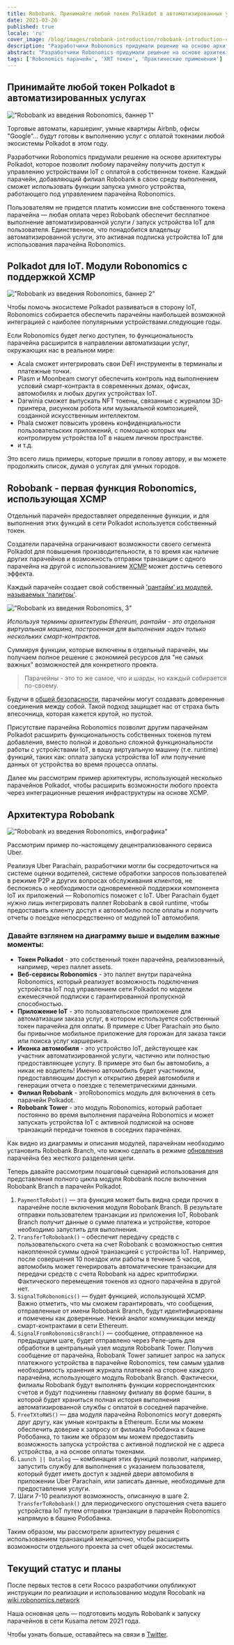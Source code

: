 ```yaml
---
title: Robobank. Принимайте любой токен Polkadot в автоматизированных услугах
date: 2021-03-26
published: true
locale: 'ru'
cover_image: /blog/images/robobank-introduction/robobank-introduction-cover.jpg
description: "Разработчики Robonomics придумали решение на основе архитектуры Polkadot, которое позволит любой парачейн получить доступ к управлению устройствами IoT с оплатой в собственном токене"
abstract: "Разработчики Robonomics придумали решение на основе архитектуры Polkadot, которое позволит любой парачейн получить доступ к управлению устройствами IoT с оплатой в собственном токене"
tags: ['Robonomics парачейн', 'XRT токен', 'Практические применения']
---
```


<section class="animate-inside">

## Принимайте любой токен Polkadot в автоматизированных услугах

</section>

<section class="animate-inside">

!["Robobank из введения Robonomics, баннер 1"](/blog/images/robobank-introduction/robobank-introduction-banner-1.jpg)

</section>

Торговые автоматы, каршеринг, умные квартиры Airbnb, офисы "Google"... будут готовы к выполнению услуг с оплатой токенами любой экосистемы Polkadot в этом году.

Разработчики Robonomics придумали решение на основе архитектуры Polkadot, которое позволит любому парачейну получить доступ к управлению устройствами IoT с оплатой в собственном токене. Каждый парачейн, добавляющий филиал Robobank в свою среду выполнения, сможет использовать функции запуска умного устройства, работающего под управлением парачейна Robonomics.


Пользователям не придется платить комиссии вне собственного токена парачейна — любая оплата через Robobank обеспечит бесплатное выполнение автоматизированной услуги / запуск устройства IoT для пользователя. Единственное, что понадобится владельцу автоматизированной услуги, это активная подписка устройства IoT для использования парачейна Robonomics.

<section class="animate-inside">

## Polkadot для IoT. Модули Robonomics с поддержкой XCMP

</section>

<section class="animate-inside">

!["Robobank из введения Robonomics, баннер 2"](/blog/images/robobank-introduction/robobank-introduction-banner-2.jpg)

</section>

Чтобы помочь экосистеме Polkadot развиваться в сторону IoT, Robonomics собирается обеспечить парачейны наибольшей возможной интеграцией с наиболее популярными устройствами.следующие годы.


Если Robonomics будет легко доступен, то функциональность парачейна расширится в направлении автоматизации услуг, окружающих нас в реальном мире:


* Acala сможет интегрировать свои DeFI инструменты в терминалы и платежные точки.
* Plasm и Moonbeam смогут обеспечить контроль над выполнением условий смарт-контракта в современных домах, офисах, автомобилях и любых других устройствах IoT.
* Darwinia сможет выпускать NFT токены, связанные с журналом 3D-принтера, рисунком робота или музыкальной композицией, созданной искусственным интеллектом.
* Phala сможет повысить уровень конфиденциальности пользовательских приложений, с помощью которых мы контролируем устройства IoT в нашем личном пространстве.
* и т.д.


Это всего лишь примеры, которые пришли в голову автору, и вы можете продолжить список, думая о услугах для умных городов.

<section class="animate-inside">

## Robobank - первая функция Robonomics, использующая XCMP

</section>


Отдельный парачейн предоставляет определенные функции, и для выполнения этих функций в сети Polkadot используется собственный токен.

Создатели парачейна ограничивают возможности своего сегмента Polkadot для повышения производительности, в то время как наличие других парачейнов и возможность отправки транзакции с одного парачейна на другой с использованием [XCMP](https://wiki.polkadot.network/docs/en/learn-crosschain) может достичь сетевого эффекта.

Каждый парачейн создает свой собственный ['рантайм' из модулей, называемых 'палитры'](https://substrate.dev/docs/en/knowledgebase/runtime/).

<section class="animate-inside">

!["Robobank из введения Robonomics, 3"](/blog/images/robobank-introduction/robobank-introduction-3.png)

*Используя термины архитектуры Ethereum, рантайм - это отдельная виртуальная машина, построенная для выполнения задач только нескольких смарт-контрактов.*

</section>

Суммируя функции, которые включены в отдельный парачейн, мы получаем полное решение с экономией ресурсов для "не самых важных" возможностей для конкретного проекта.

<section class="animate-inside">

> Парачейны - это то же самое, что и шарды, но каждый собирается по-своему.

</section>

Будучи в [общей безопасности](https://wiki.polkadot.network/docs/en/learn-security#shared-security), парачейны могут создавать доверенные соединения между собой. Такой подход защищает нас от страха быть впесочница, которая кажется крутой, но пустой.

Присутствие парачейна Robonomics позволит другим парачейнам Polkadot расширить функциональность собственных токенов путем добавления, вместо полной и довольно сложной функциональности работы с устройствами IoT, в вашу виртуальную машину (т.е. runtime) функций, таких как: оплата запуска устройства IoT или получение данных от устройства во время процесса оплаты.

Далее мы рассмотрим пример архитектуры, использующей несколько парачейнов Polkadot, чтобы расширить возможности любого проекта через интеграционные решения инфраструктуры на основе XCMP.

<section class="animate-inside">

## Архитектура Robobank

</section>

<section class="animate-inside">

!["Robobank из введения Robonomics, инфографика"](/blog/images/robobank-introduction/robobank-introduction-infographics.png)

</section>

Рассмотрим пример по-настоящему децентрализованного сервиса Uber.

Реализуя Uber Parachain, разработчики могли бы сосредоточиться на системе оценки водителей, системе обработки запросов пользователей в режиме P2P и других вопросах обслуживания клиентов, не беспокоясь о необходимости одновременной поддержки компонента IoT их приложений — Robonomics поможет с IoT. Uber Parachain будет нужно лишь интегрировать паллет Robobank в свой runtime, чтобы предоставить клиенту доступ к автомобилю после оплаты и получить отчеты о поездке непосредственно от модулей IoT автомобиля.

### Давайте взглянем на диаграмму выше и выделим важные моменты:

* **Токен Polkadot** - это собственный токен парачейна, реализованный, например, через паллет assets.
* **Веб-сервисы Robonomics** - это паллет внутри парачейна Robonomics, который реализует возможность подключения устройства IoT под управлением сети Polkadot по модели ежемесячной подписки с гарантированной пропускной способностью.
* **Приложение IoT** - это пользовательское приложение для автоматизации заказа услуг, в котором используется собственный токен парачейна для оплаты. В примере с Uber Parachain это было бы привычное мобильное приложение для горожан для заказа такси или поиска услуг каршеринга.
* **Иконка автомобиля** - это устройство IoT, действующее как участник автоматизированной услуги, частично или полностью предоставляющее услугу. В примере это был бы автомобиль, а никак не водитель! Именно автомобиль будет участником, предоставляющим доступ к открытию дверей автомобиля и генерации отчета о поездке с телеметрическими данными.
* **Филиал Robobank** - этоRobonomics модуль для включения в сеть парачейн Polkadot.
* **Robobank Tower** - это модуль Robonomics, который работает постоянно во время выполнения парачейна Robonomics и может запускать устройства IoT с активной подпиской на основе транзакций передачи токенов в соседних парачейнах.

Как видно из диаграммы и описания модулей, парачейнам необходимо установить Robobank Branch, что можно сделать в режиме [обновления](https://wiki.polkadot.network/docs/en/build-protocol-info#runtime-upgrades) парачейна без жесткого разделения цепи.

Теперь давайте рассмотрим пошаговый сценарий использования для представления полного цикла модуля Robobank после включения Robobank Branch в парачейн Polkadot.

1. `PaymentToRobot()` — эта функция может быть видна среди прочих в парачейне после включения модуля Robobank Branch. В результате отправки пользователем транзакции из приложения IoT, Robobank Branch получит данные о сумме платежа и устройстве, которое необходимо запустить для выполнения.
2. `TransferToRobobank()` – обеспечит передачу средств с пользовательского счета на счет Robobank с возможностью снятия накопленной суммы одной транзакцией с устройства IoT. Например, после совершения 10 поездок или работы в течение 5 часов, автомобиль может генерировать автоматические транзакции для передачи средств с счета Robobank на адрес криптобиржи. Фактического перемещения токенов из одного парачейна в другой нет.
3. `SignalToRobonomics()` — будет функцией, использующей XCMP. Важно отметить, что мы сможем гарантировать, что сообщения, отправленные от имени Robobank Branch, будут идентифицированы и помечены как доверенные. Некий аналог коммуникации между смарт-контрактами в сети Ethereum.
4. `SignalFromRobonomicsBranch()` — сообщение, отправленное на предыдущем шаге, будет отправлено через Реле-цепь для обработки в центральный узел модуля Robobank Tower. Получив сообщение от парачейна, Robobank Tower запишет запрос на запуск платежного устройства в парачейне Robonomics, тем самым удалив необходимость хранения журнала платежей на стороне каждого парачейна, использующего модуль Robobank Branch. Фактически, филиалы Robobank будут выполнять функции корреспондентских счетов и будут подчинены главному филиалу вв форме башни, в которой будет храниться полная история выполнения автоматизированной службы с оплатой в соседней парачейне.
5. `FreeTXtoRWS()` — два модуля парачейна Robonomics могут доверять друг другу, как умные контракты в Ethereum. Если мы можем обеспечить доверие к запросу от филиала Робобанка к башне Робобанка, то таким же образом мы можем предоставить возможность запуска устройства с активной подпиской не с адреса устройства, а на основе оплаты токенами.
6. `Launch || Datalog` — комбинация этих функций позволит, например, запустить службу для выполнения с указанием пользователя, который будет иметь доступ к задней двери автомобиля в приложении Uber Parachain, или записать данные, необходимые для предоставления услуги.
7. Шаги 7-10 реализуют возможность, описанную в шаге 2. `TransferToRobobank()` для периодического опустошения счета вашего устройства IoT путем отправки транзакции в парачейн Robonomics напрямую в башню Робобанка.

Таким образом, мы рассмотрели архитектуру решения с использованием транзакций межцепочно, чтобы расширить возможности отдельного проекта за счет общей экосистемы.

<section class="animate-inside">

## Текущий статус и планы

</section>

После первых тестов в сети Rococo разработчики опубликуют инструкции по реализации и использованию модуля Rocobank на [wiki.robonomics.network](https://wiki.robonomics.network/)

Наша основная цель — подготовить модуль Robobank к запуску парачейнов в сети Kusama летом 2021 года.

Чтобы узнать больше, оставайтесь на связи в [Twitter](https://twitter.com/AIRA_Robonomics).